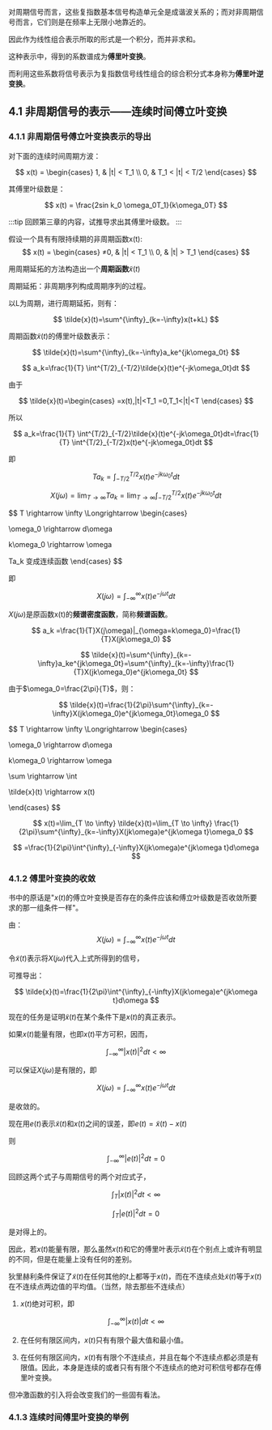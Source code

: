

<WordCount>


对周期信号而言，这些复指数基本信号构造单元全是成谐波关系的；而对非周期信号而言，它们则是在频率上无限小地靠近的。

因此作为线性组合表示所取的形式是一个积分，而并非求和。

这种表示中，得到的系数谱成为**傅里叶变换**。

而利用这些系数将信号表示为复指数信号线性组合的综合积分式本身称为**傅里叶逆变换**。

## 4.1 非周期信号的表示——连续时间傅立叶变换

### 4.1.1 非周期信号傅立叶变换表示的导出

对下面的连续时间周期方波：

$$
x(t) = \begin{cases}
1, & |t| < T_1 \\
0, & T_1 < |t| < T/2
\end{cases}
$$

其傅里叶级数是：

$$
x(t) = \frac{2sin k_0 \omega_0T_1}{k\omega_0T}
$$

:::tip
回顾第三章的内容，试推导求出其傅里叶级数。
:::

假设一个具有有限持续期的非周期函数x(t):
$$
x(t) = \begin{cases}
≠0, & |t| < T_1 \\
0, & |t| > T_1
\end{cases}
$$

用周期延拓的方法构造出一个**周期函数**$\tilde{x}(t)$

周期延拓：非周期序列构成周期序列的过程。

以L为周期，进行周期延拓，则有：

$$
\tilde{x}(t)=\sum^{\infty}_{k=-\infty}x(t+kL)
$$

周期函数$\tilde{x}(t)$的傅里叶级数表示：

$$
\tilde{x}(t)=\sum^{\infty}_{k=-\infty}a_ke^{jk\omega_0t}
$$

$$
a_k=\frac{1}{T} \int^{T/2}_{-T/2}\tilde{x}(t)e^{-jk\omega_0t}dt
$$

由于

$$
\tilde{x}(t)=\begin{cases}
=x(t),|t|<T_1
=0,T_1<|t|<T
\end{cases}
$$

所以

$$
a_k=\frac{1}{T} \int^{T/2}_{-T/2}\tilde{x}(t)e^{-jk\omega_0t}dt=\frac{1}{T} \int^{T/2}_{-T/2}x(t)e^{-jk\omega_0t}dt
$$


即

$$
Ta_k=\int^{T/2}_{-T/2}x(t)e^{-jk\omega_0t}dt
$$

$$
X(j\omega)=\lim_{T\to\infty}Ta_k=\lim_{T\to\infty}\int^{T/2}_{-T/2}x(t)e^{-jk\omega_0t}dt
$$

$$
T \rightarrow \infty \Longrightarrow \begin{cases}

\omega_0 \rightarrow d\omega

k\omega_0 \rightarrow \omega

Ta_k 变成连续函数
\end{cases}
$$

即

$$
X(j\omega)=\int^{\infty}_{-\infty}x(t)e^{-j\omega t}dt
$$

$X(j\omega)$是原函数x(t)的**频谱密度函数**，简称**频谱函数**。

$$
a_k =\frac{1}{T}X(j\omega)|_{\omega=k\omega_0}=\frac{1}{T}X(jk\omega_0)
$$

$$
\tilde{x}(t)=\sum^{\infty}_{k=-\infty}a_ke^{jk\omega_0t}=\sum^{\infty}_{k=-\infty}\frac{1}{T}X(jk\omega_0)e^{jk\omega_0t}
$$

由于$\omega_0=\frac{2\pi}{T}$，则：

$$
\tilde{x}(t)=\frac{1}{2\pi}\sum^{\infty}_{k=-\infty}X(jk\omega_0)e^{jk\omega_0t}\omega_0
$$

$$
T \rightarrow \infty \Longrightarrow \begin{cases}

\omega_0 \rightarrow d\omega

k\omega_0 \rightarrow \omega

\sum \rightarrow \int

\tilde{x}(t) \rightarrow x(t)

\end{cases}
$$

$$
x(t)=\lim_{T \to \infty} \tilde{x}(t)=\lim_{T \to \infty} \frac{1}{2\pi}\sum^{\infty}_{k=-\infty}X(jk\omega)e^{jk\omega t}\omega_0
$$

$$
=\frac{1}{2\pi}\int^{\infty}_{-\infty}X(jk\omega)e^{jk\omega t}d\omega
$$



### 4.1.2 傅里叶变换的收敛

书中的原话是"$x(t)$的傅立叶变换是否存在的条件应该和傅立叶级数是否收敛所要求的那一组条件一样"。

由：
$$
X(j\omega)=\int^{\infty}_{-\infty}x(t)e^{-j\omega t}dt
$$

令$\tilde{x}(t)$表示将$X(j\omega)$代入上式所得到的信号，

可推导出：

$$
\tilde{x}(t)=\frac{1}{2\pi}\int^{\infty}_{-\infty}X(jk\omega)e^{jk\omega t}d\omega
$$

现在的任务是证明$\tilde{x}(t)$在某个条件下是$x(t)$的真正表示。

如果$x(t)$能量有限，也即$x(t)$平方可积，因而，

$$
\int^{\infty}_{-\infty}|x(t)|^2dt<\infty
$$

可以保证$X(j\omega)$是有限的，即

$$
X(j\omega)=\int^{\infty}_{-\infty}x(t)e^{-j\omega t}dt
$$

是收敛的。

现在用$e(t)$表示$\tilde{x}(t)$和$x(t)$之间的误差，即$e(t)=\tilde{x}(t)-x(t)$

则

$$
\int^{\infty}_{-\infty}|e(t)|^2dt=0
$$

回顾这两个式子与周期信号的两个对应式子，

$$
\int_{T}|x(t)|^2dt < \infty
$$

$$
\int_{T}|e(t)|^2dt = 0 
$$

是对得上的。

因此，若$x(t)$能量有限，那么虽然$x(t)$和它的傅里叶表示$\tilde{x}(t)$在个别点上或许有明显的不同，但是在能量上没有任何的差别。

狄里赫利条件保证了$\tilde{x}(t)$在任何其他的$t$上都等于$x(t)$，而在不连续点处$\tilde{x}(t)$等于$x(t)$在不连续点两边值的平均值。（当然，除去那些不连续点）

1. $x(t)$绝对可积，即

$$
\int^{\infty}_{-\infty}|x(t)|dt<\infty
$$

2. 在任何有限区间内，$x(t)$只有有限个最大值和最小值。

3. 在任何有限区间内，$x(t)$有有限个不连续点，并且在每个不连续点都必须是有限值。因此，本身是连续的或者只有有限个不连续点的绝对可积信号都存在傅里叶变换。

但冲激函数的引入将会改变我们的一些固有看法。

### 4.1.3 连续时间傅里叶变换的举例




</WordCount>